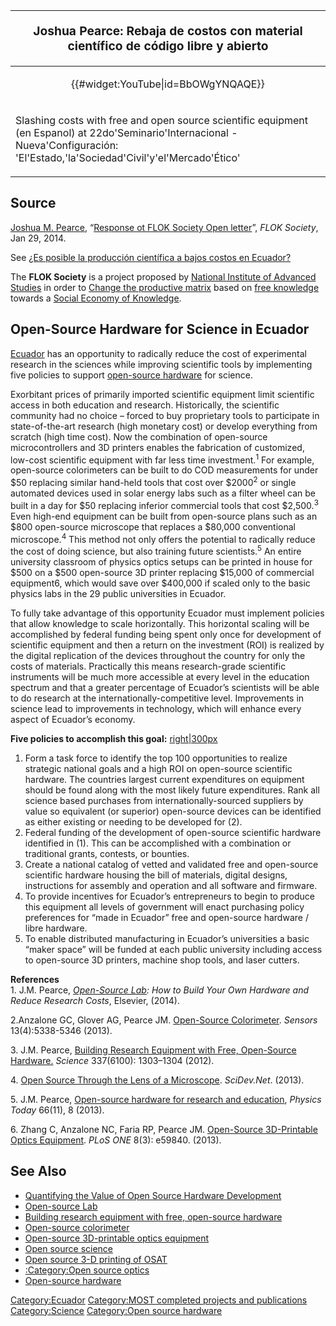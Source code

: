 {{MOST}}

{|style="border:1px solid #73BF73; background-color: #E6FFE6; margin-left:.1em; margin-top:2px; -moz-border-radius:15px;" align="right" width="150px"
!<big>Joshua Pearce: Rebaja de costos con material científico de código libre y abierto</big>
|-
|<center>{{#widget:YouTube|id=BbOWgYNQAQE}} </center>
|-
|Slashing costs with free and open source scientific equipment (en Espanol) at 22do'Seminario'Internacional -  Nueva'Configuración: 'El'Estado,'la'Sociedad'Civil'y'el'Mercado'Ético'
|}
==Source==
[[Joshua M. Pearce]], “[http://www.slideshare.net/floksociety/joshua-pearce-of-the Response ot FLOK Society Open letter]”, ''FLOK Society'', Jan 29, 2014.

See [http://floksociety.org/2014/01/30/es-posible-la-produccion-cientifica-a-bajos-en-ecuador/ ¿Es posible la producción científica a bajos costos en Ecuador?]

The  '''FLOK Society''' is a project proposed by [http://es.wiki.floksociety.org/w/Instituto_de_Altos_Estudios_Nacionales  National Institute of Advanced Studies] in order to [http://es.wiki.floksociety.org/w/Cambio_de_matriz_productiva Change the productive matrix] based on [http://es.wiki.floksociety.org/w/conocimiento_libre free knowledge] towards a [http://es.wiki.floksociety.org/w/Econom%C3%ADa_Social_del_Conocimiento Social Economy of Knowledge].

==Open-Source Hardware for Science in Ecuador==
[[Ecuador]] has an opportunity to radically reduce the cost of experimental research in the sciences while improving scientific tools by implementing five policies to support [[open-source hardware]] for science.

Exorbitant prices of primarily imported scientific equipment limit scientific access in both education and research. Historically, the scientific community had no choice – forced to buy proprietary tools to participate in state-of-the-art research (high monetary cost) or develop everything from scratch (high time cost). Now the combination of open-source microcontrollers and 3D printers enables the fabrication of customized, low-cost scientific equipment with far less time investment.<sup>1</sup> For example, open-source colorimeters can be built to do COD measurements for under $50 replacing similar hand-held tools that cost over $2000<sup>2</sup> or single automated devices used in solar energy labs such as a filter wheel can be built in a day for $50 replacing inferior commercial tools that cost $2,500.<sup>3</sup> Even high-end equipment can be built from open-source plans such as an $800 open-source microscope that replaces a $80,000 conventional microscope.<sup>4</sup> This method not only offers the potential to radically reduce the cost of doing science, but also training future scientists.<sup>5</sup> An entire university classroom of physics optics setups can be printed in house for $500 on a $500 open-source 3D printer replacing $15,000 of commercial equipment6, which would save over $400,000 if scaled only to the basic physics labs in the 29 public universities in Ecuador.

To fully take advantage of this opportunity Ecuador must implement policies that allow knowledge to scale horizontally. This horizontal scaling will be accomplished by federal funding being spent only once for development of scientific equipment and then a return on the investment (ROI) is realized by the digital replication of the devices throughout the country for only the costs of materials. Practically this means research-grade scientific instruments will be much more accessible at every level in the education spectrum and that a greater percentage of Ecuador’s scientists will be able to do research at the internationally-competitive level. Improvements in science lead to improvements in technology, which will enhance every aspect of Ecuador’s economy.

'''Five policies to accomplish this goal:'''
[[image:Ohec.png|right|300px]]

# Form a task force to identify the top 100 opportunities to realize strategic national goals and a high ROI on open-source scientific hardware. The countries largest current expenditures on equipment should be found along with the most likely future expenditures. Rank all science based purchases from internationally-sourced suppliers by value so equivalent (or superior) open-source devices can be identified as either existing or needing to be developed for (2).
# Federal funding of the development of open-source scientific hardware identified in (1). This can be accomplished with a combination or traditional grants, contests, or bounties.
# Create a national catalog of vetted and validated free and open-source scientific hardware housing the bill of materials, digital designs, instructions for assembly and operation and all software and firmware.
# To provide incentives for Ecuador’s entrepreneurs to begin to produce this equipment all levels of government will enact purchasing policy preferences for “made in Ecuador” free and open-source hardware / libre hardware.
# To enable distributed manufacturing in Ecuador’s universities a basic “maker space” will be funded at each public university including access to open-source 3D printers, machine shop tools, and laser cutters.

'''References'''
<br>
1. J.M. Pearce, ''[[Open-Source Lab]]: How to Build Your Own Hardware and Reduce Research Costs'', Elsevier, (2014).

2.Anzalone GC, Glover AG, Pearce JM. [http://www.mdpi.com/1424-8220/13/4/5338 Open-Source Colorimeter]. ''Sensors'' 13(4):5338-5346 (2013).

3. J.M. Pearce, [http://www.sciencemag.org/content/337/6100/1303.summary Building Research Equipment with Free, Open-Source Hardware.] ''Science'' 337(6100): 1303–1304 (2012).

4. [http://www.scidev.net/global/technology/multimedia/open-source-through-the-lens-of-a-microscope.html%20 Open Source Through the Lens of a Microscope]. ''SciDev.Net''. (2013).

5. J.M. Pearce, [http://dx.doi.org/10.1063/PT.3.2160 Open-source hardware for research and education], ''Physics Today'' 66(11), 8 (2013).

6. Zhang C, Anzalone NC, Faria RP, Pearce JM. [http://www.plosone.org/article/info:doi/10.1371/journal.pone.0059840 Open-Source 3D-Printable Optics Equipment]. ''PLoS ONE'' 8(3): e59840. (2013).

==See Also==
* [[Quantifying the Value of Open Source Hardware Development]]
* [[Open-source Lab]]
* [[Building research equipment with free, open-source hardware]]
* [[Open-source colorimeter]]
* [[Open-source 3D-printable optics equipment]]
* [[Open source science]]
* [[Open source 3-D printing of OSAT]]
* [[:Category:Open source optics ]]
* [[Open-source hardware]]

[[Category:Ecuador]]
[[Category:MOST completed projects and publications]]
[[Category:Science]]
[[Category:Open source hardware]]